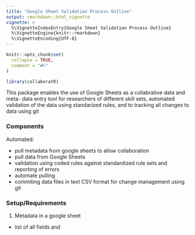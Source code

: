```yaml
---
title: "Google Sheet Validation Process Outline"
output: rmarkdown::html_vignette
vignette: >
  %\VignetteIndexEntry{Google Sheet Validation Process Outline}
  %\VignetteEngine{knitr::rmarkdown}
  %\VignetteEncoding{UTF-8}
---
```


```r
knitr::opts_chunk$set(
  collapse = TRUE,
  comment = "#>"
)
```

```r
library(collaboratR)
```

This package enables the use of Google Sheets as a collabrative data and meta-
data entry tool  for researchers of different skill sets, 
automated validation of the data using standarized rules, and 
to tracking all changes to data using git


### Components

Automated: 

- pull metadata from google sheets to allow collaboration
- pull data from Google Sheets
- validation using coded rules against standardized rule sets and reporting of errors
- automate pulling 
- commiting data files in text CSV format for change management using git

### Setup/Requirements

1. Metadata in a google sheet

- list of all fields and 
